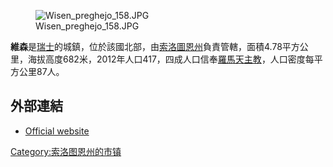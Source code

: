 [[Image:Wisen_preghejo_158.JPG|right]]

'''維森'''是[[瑞士|瑞士]]的城鎮，位於該國北部，由[[索洛圖恩州|索洛圖恩州]]負責管轄，面積4.78平方公里，海拔高度682米，2012年人口417，四成人口信奉[[羅馬天主教|羅馬天主教]]，人口密度每平方公里87人。

==外部連結==
* [http://www.wisen.ch Official website] {{de icon}}

{{Switzerland-geo-stub}}
[[Category:索洛图恩州的市镇|Category:索洛图恩州的市镇]]